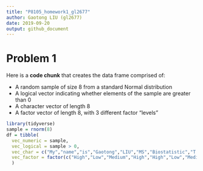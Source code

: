 ```yaml
---
title: "P8105_homework1_gl2677"
author: Gaotong LIU (gl2677)
date: 2019-09-20
output: github_document
---
```

# Problem 1

Here is a **code chunk** that creates the data frame comprised of:

*   A random sample of size 8 from a standard Normal distribution
*   A logical vector indicating whether elements of the sample are greater than 0
*   A character vector of length 8
*   A factor vector of length 8, with 3 different factor “levels”

```r
library(tidyverse)
sample = rnorm(8)
df = tibble(
  vec_numeric = sample,
  vec_logical = sample > 0,
  vec_char = c("My","name","is","Gaotong","LIU","MS","Biostatistic","T & M"),
  vec_factor = factor(c("High","Low","Medium","High","High","Low","Medium","Low"))
  )
```


